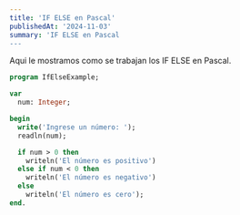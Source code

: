 ```yaml
---
title: 'IF ELSE en Pascal'
publishedAt: '2024-11-03'
summary: 'IF ELSE en Pascal
---
```


Aqui le mostramos como se trabajan los IF ELSE en Pascal.

```pascal
program IfElseExample;

var
  num: Integer;

begin
  write('Ingrese un número: ');
  readln(num);

  if num > 0 then
    writeln('El número es positivo')
  else if num < 0 then
    writeln('El número es negativo')
  else
    writeln('El número es cero');
end.
```